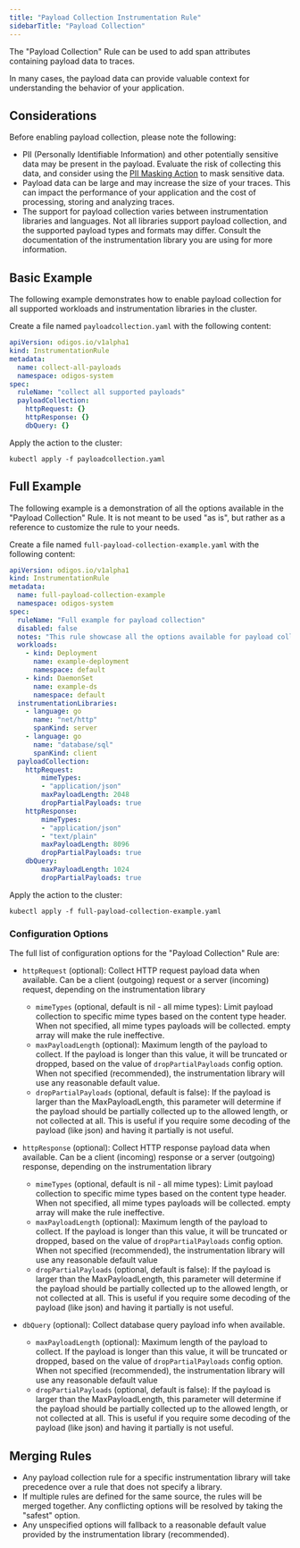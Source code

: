 ```yaml
---
title: "Payload Collection Instrumentation Rule"
sidebarTitle: "Payload Collection"
---
```


The "Payload Collection" Rule can be used to add span attributes containing payload data to traces.

In many cases, the payload data can provide valuable context for understanding the behavior of your application.

## Considerations

Before enabling payload collection, please note the following:

- PII (Personally Identifiable Information) and other potentially sensitive data may be present in the payload. Evaluate the risk of collecting this data, and consider using the [PII Masking Action](/pipeline/actions/attributes/piimasking) to mask sensitive data.
- Payload data can be large and may increase the size of your traces. This can impact the performance of your application and the cost of processing, storing and analyzing traces.
- The support for payload collection varies between instrumentation libraries and languages. Not all libraries support payload collection, and the supported payload types and formats may differ. Consult the documentation of the instrumentation library you are using for more information.

## Basic Example

The following example demonstrates how to enable payload collection for all supported workloads and instrumentation libraries in the cluster.

Create a file named `payloadcollection.yaml` with the following content:

```yaml
apiVersion: odigos.io/v1alpha1
kind: InstrumentationRule
metadata:
  name: collect-all-payloads
  namespace: odigos-system
spec:
  ruleName: "collect all supported payloads"
  payloadCollection:
    httpRequest: {}
    httpResponse: {}
    dbQuery: {}
```

Apply the action to the cluster:

```shell
kubectl apply -f payloadcollection.yaml
```

## Full Example

The following example is a demonstration of all the options available in the "Payload Collection" Rule.
It is not meant to be used "as is", but rather as a reference to customize the rule to your needs.

Create a file named `full-payload-collection-example.yaml` with the following content:

```yaml
apiVersion: odigos.io/v1alpha1
kind: InstrumentationRule
metadata:
  name: full-payload-collection-example
  namespace: odigos-system
spec:
  ruleName: "Full example for payload collection"
  disabled: false
  notes: "This rule showcase all the options available for payload collection rule"
  workloads:
    - kind: Deployment
      name: example-deployment
      namespace: default
    - kind: DaemonSet
      name: example-ds
      namespace: default
  instrumentationLibraries:
    - language: go
      name: "net/http"
      spanKind: server
    - language: go
      name: "database/sql"
      spanKind: client
  payloadCollection:
    httpRequest:
        mimeTypes:
        - "application/json"
        maxPayloadLength: 2048
        dropPartialPayloads: true
    httpResponse:
        mimeTypes:
        - "application/json"
        - "text/plain"
        maxPayloadLength: 8096
        dropPartialPayloads: true
    dbQuery:
        maxPayloadLength: 1024
        dropPartialPayloads: true
```

Apply the action to the cluster:

```shell
kubectl apply -f full-payload-collection-example.yaml
```

### Configuration Options

The full list of configuration options for the "Payload Collection" Rule are:

- `httpRequest` (optional): Collect HTTP request payload data when available. Can be a client (outgoing) request or a server (incoming) request, depending on the instrumentation library
  - `mimeTypes` (optional, default is nil - all mime types): Limit payload collection to specific mime types based on the content type header. When not specified, all mime types payloads will be collected. empty array will make the rule ineffective.
  - `maxPayloadLength` (optional): Maximum length of the payload to collect. If the payload is longer than this value, it will be truncated or dropped, based on the value of `dropPartialPayloads` config option. When not specified (recommended), the instrumentation library will use any reasonable default value.
  - `dropPartialPayloads` (optional, default is false): If the payload is larger than the MaxPayloadLength, this parameter will determine if the payload should be partially collected up to the allowed length, or not collected at all. This is useful if you require some decoding of the payload (like json) and having it partially is not useful.

- `httpResponse` (optional): Collect HTTP response payload data when available. Can be a client (incoming) response or a server (outgoing) response, depending on the instrumentation library
  - `mimeTypes` (optional, default is nil - all mime types): Limit payload collection to specific mime types based on the content type header. When not specified, all mime types payloads will be collected. empty array will make the rule ineffective.
  - `maxPayloadLength` (optional): Maximum length of the payload to collect. If the payload is longer than this value, it will be truncated or dropped, based on the value of `dropPartialPayloads` config option. When not specified (recommended), the instrumentation library will use any reasonable default value
  - `dropPartialPayloads` (optional, default is false): If the payload is larger than the MaxPayloadLength, this parameter will determine if the payload should be partially collected up to the allowed length, or not collected at all. This is useful if you require some decoding of the payload (like json) and having it partially is not useful.

- `dbQuery` (optional): Collect database query payload info when available.
  - `maxPayloadLength` (optional): Maximum length of the payload to collect. If the payload is longer than this value, it will be truncated or dropped, based on the value of `dropPartialPayloads` config option. When not specified (recommended), the instrumentation library will use any reasonable default value
  - `dropPartialPayloads` (optional, default is false): If the payload is larger than the MaxPayloadLength, this parameter will determine if the payload should be partially collected up to the allowed length, or not collected at all. This is useful if you require some decoding of the payload (like json) and having it partially is not useful.

## Merging Rules

- Any payload collection rule for a specific instrumentation library will take precedence over a rule that does not specify a library.
- If multiple rules are defined for the same source, the rules will be merged together. Any conflicting options will be resolved by taking the "safest" option.
- Any unspecified options will fallback to a reasonable default value provided by the instrumentation library (recommended).
